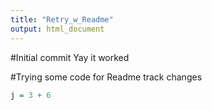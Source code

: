 ```yaml
---
title: "Retry_w_Readme"
output: html_document
---
```


#Initial commit
Yay it worked

#Trying some code for Readme track changes
```r
j = 3 + 6
```

